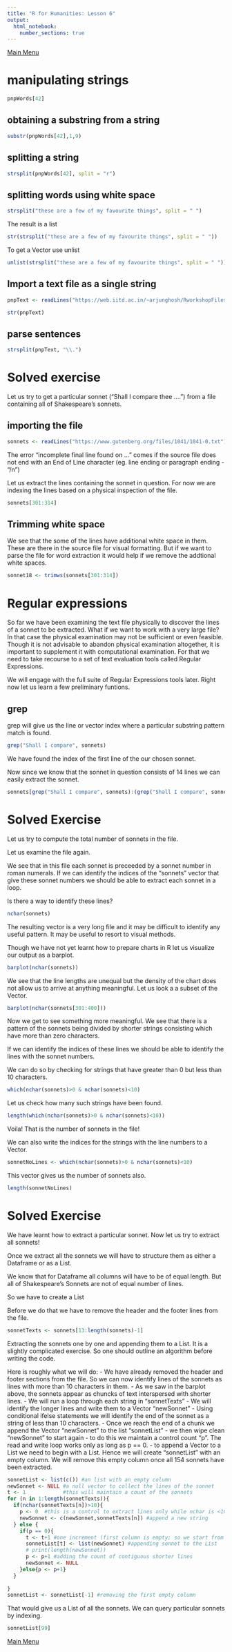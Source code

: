 ```yaml
---
title: "R for Humanities: Lesson 6"
output: 
  html_notebook: 
    number_sections: true
---
```


[Main Menu](https://htmlpreview.github.io/?https://github.com/argentenum/Rworkshop/blob/master/notebooks/RforHumanities.nb.html)

# manipulating strings

```r
pnpWords[42]
```

## obtaining a substring from a string

```r
substr(pnpWords[42],1,9)
```

## splitting a string

```r
strsplit(pnpWords[42], split = "r")
```

## splitting words using white space

```r
strsplit("these are a few of my favourite things", split = " ")
```
The result is a list

```r
str(strsplit("these are a few of my favourite things", split = " "))
```

To get a Vector use unlist

```r
unlist(strsplit("these are a few of my favourite things", split = " "))
```


## Import a text file as a single string

```r
pnpText <- readLines("https://web.iitd.ac.in/~arjunghosh/RworkshopFiles/pnp.txt")
```

```r
str(pnpText)
```

## parse sentences

```r
strsplit(pnpText, "\\.")
```


# Solved exercise

Let us try to get a particular sonnet ("Shall I compare thee ....") from a file containing all of Shakespeare's sonnets.

## importing the file

```r
sonnets <- readLines("https://www.gutenberg.org/files/1041/1041-0.txt")
```

The error "incomplete final line found on ..." comes if the source file does not end with an End of Line character (eg. line ending or paragraph ending - "/n")


Let us extract the lines containing the sonnet in question. For now we are indexing the lines based on a physical inspection of the file.

```r
sonnets[301:314]
```
## Trimming white space

We see that the some of the lines have additional white space in them. These are there in the source file for visual formatting. But if we want to parse the file for word extraction it would help if we remove the addtional white spaces.

```r
sonnet18 <- trimws(sonnets[301:314])
```

# Regular expressions

So far we have been examining the text file physically to discover the lines of a sonnet to be extracted. What if we want to work with a very large file? In that case the physical examination may not be sufficient or even feasible. Though it is not advisable to abandon physical examination altogether, it is important to supplement it with computational examination. For that we need to take recourse to a set of text evaluation tools called Regular Expressions.

We will engage with the full suite of Regular Expressions tools later. Right now let us learn a few preliminary funtions.

## grep

grep will give us the line or vector index where a particular substring pattern match is found.

```r
grep("Shall I compare", sonnets)
```
We have found the index of the first line of the our chosen sonnet.

Now since we know that the sonnet in question consists of 14 lines we can easily extract the sonnet.

```r
sonnets[grep("Shall I compare", sonnets):(grep("Shall I compare", sonnets)+13)]
```


# Solved Exercise

Let us try to compute the total number of sonnets in the file.

Let us examine the file again.

We see that in this file each sonnet is preceeded by a sonnet number in roman numerals. If we can identify the indices of the "sonnets" vector that give these sonnet numbers we should be able to extract each sonnet in a loop.

Is there a way to identify these lines?

```r
nchar(sonnets)
```

The resulting vector is a very long file and it may be difficult to identify any useful pattern. It may be useful to resort to visual methods.

Though we have not yet learnt how to prepare charts in R let us visualize our output as a barplot.

```r
barplot(nchar(sonnets))
```

We see that the line lengths are unequal but the density of the chart does not allow us to arrive at anything meaningful. Let us look a a subset of the Vector.


```r
barplot(nchar(sonnets[301:400]))
```

Now we get to see something more meaningful. We see that there is a pattern of the sonnets being divided by shorter strings consisting which have more than zero characters.

If we can identify the indices of these lines we should be able to identify the lines with the sonnet numbers.

We can do so by checking for strings that have greater than 0 but less than 10 characters.

```r
which(nchar(sonnets)>0 & nchar(sonnets)<10)
```

Let us check how many such strings have been found.

```r
length(which(nchar(sonnets)>0 & nchar(sonnets)<10))
```
Voila! That is the number of sonnets in the file!

We can also write the indices for the strings with the line numbers to a Vector.

```r
sonnetNoLines <- which(nchar(sonnets)>0 & nchar(sonnets)<10)
```

This vector gives us the number of sonnets also.

```r
length(sonnetNoLines)
```



# Solved Exercise

We have learnt how to extract a particular sonnet. Now let us try to extract all sonnets!

Once we extract all the sonnets we will have to structure them as either a Dataframe or as a List.

We know that for Dataframe all columns will have to be of equal length. But all of Shakespeare's Sonnets are not of equal number of lines.

So we have to create a List

Before we do that we have to remove the header and the footer lines from the file.

```r
sonnetTexts <- sonnets[13:length(sonnets)-1]
```

Extracting the sonnets one by one and appending them to a List. 
It is a slightly complicated exercise. So one should outline an algorithm before writing the code.

Here is roughly what we will do:
- We have already removed the header and footer sections from the file. So we can now identify lines of the sonnets as lines with more than 10 characters in them.
- As we saw in the barplot above, the sonnets appear as chuncks of text interspersed with shorter lines. 
- We will run a loop through each string in "sonnetTexts"
- We will identify the longer lines and write them to a Vector "newSonnet"
- Using conditional ifelse statements we will identify the end of the sonnet as a string of less than 10 characters.
- Once we reach the end of a chunk we append the Vector "newSonnet" to the list "sonnetList"
- we then wipe clean "newSonnet" to start again
- to do this we maintain a control count "p". The read and write loop works only as long as p == 0.
- to append a Vector to a List we need to begin with a List. Hence we will create "sonnetList" with an empty column. We will remove this empty column once all 154 sonnets have been extracted.

```r

sonnetList <- list(c()) #an list with an empty column
newSonnet <- NULL #a null vector to collect the lines of the sonnet
t <- 1            #this will maintain a count of the sonnets
for (n in 1:length(sonnetTexts)){
  if(nchar(sonnetTexts[n])>10){
    p <- 0  #this is a control to extract lines only while nchar is <10
    newSonnet <- c(newSonnet,sonnetTexts[n]) #append a new string
  } else {
    if(p == 0){
      t <- t+1 #one increment (first column is empty; so we start from two)
      sonnetList[t] <- list(newSonnet) #appending sonnet to the List
      # print(length(newSonnet))
      p <- p+1 #adding the count of contiguous shorter lines
      newSonnet <- NULL
    }else{p <- p+1}
  }
  
}
sonnetList <- sonnetList[-1] #removing the first empty column
```

That would give us a List of all the sonnets. We can query particular sonnets by indexing.

```r
sonnetList[99]
```


[Main Menu](https://htmlpreview.github.io/?https://github.com/argentenum/Rworkshop/blob/master/notebooks/RforHumanities.nb.html)

